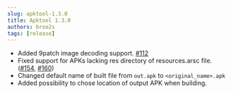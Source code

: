 ```yaml
---
slug: apktool-1.3.0
title: Apktool 1.3.0
authors: broo2s
tags: [release]
---
```


- Added 9patch image decoding support. [#112](https://github.com/iBotPeaches/Apktool/issues/112)
- Fixed support for APKs lacking res directory of resources.arsc file. ([#154](https://github.com/iBotPeaches/Apktool/issues/154), [#160](https://github.com/iBotPeaches/Apktool/issues/160))
- Changed default name of built file from `out.apk` to `<original_name>.apk`
- Added possibility to chose location of output APK when building.
